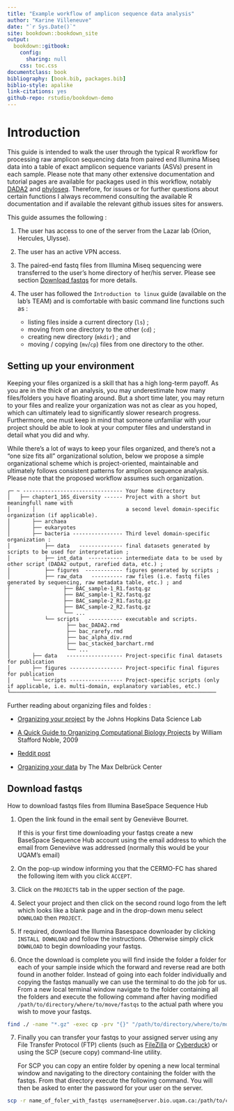 ```yaml
--- 
title: "Example workflow of amplicon sequence data analysis"
author: "Karine Villeneuve"
date: "`r Sys.Date()`"
site: bookdown::bookdown_site
output: 
  bookdown::gitbook:
    config:
      sharing: null
    css: toc.css
documentclass: book
bibliography: [book.bib, packages.bib]
biblio-style: apalike
link-citations: yes
github-repo: rstudio/bookdown-demo
---
```


# Introduction

This guide is intended to walk the user through the typical R workflow for processing raw amplicon sequencing data from paired end Illumina Miseq data into a table of exact amplicon sequence variants (ASVs) present in each sample. Please note that many other extensive documentation and tutorial pages are available for packages used in this workflow, notably [DADA2](https://benjjneb.github.io/dada2/tutorial.html) and [phyloseq](https://joey711.github.io/phyloseq/). Therefore, for issues or for further questions about certain functions I always recommend consulting the available R documentation and if available the relevant github issues sites for answers. 

This guide assumes the following : 

(1) The user has access to one of the server from the Lazar lab (Orion, Hercules, Ulysse). 
(2) The user has an active VPN access. 
(3) The paired-end fastq files from Illumina Miseq sequencing were transferred to the user's home directory of her/his server. Please see section [Download fastqs] for more details. 
(4) The user has followed the `Introduction to linux` guide (available on the lab's TEAM) and is comfortable with basic command line functions such as : 

    - listing files inside a current directory (`ls`) ;
    - moving from one directory to the other (`cd`) ; 
    - creating new directory (`mkdir`) ; and 
    - moving / copying (`mv`/`cp`) files from one directory to the other. 

## Setting up your environment

Keeping your files organized is a skill that has a high long-term payoff. As you are in the thick of an analysis, you may underestimate how many files/folders you have floating around. But a short time later, you may return to your files and realize your organization was not as clear as you hoped, which can ultimately lead to significantly slower research progress. Furthermore, one must keep in mind that someone unfamiliar with your project should be able to look at your computer files and understand in detail what you did and why. 

While there’s a lot of ways to keep your files organized, and there’s not a “one size fits all” organizational solution, below we propose a simple organizational scheme which is project-oriented, maintainable and ultimately follows consistent patterns for amplicon sequence analysis. Please note that the proposed workflow assumes such organization. 

```
┌─ ~ -------------------------------- Your home directory
│   ├── chapter1_16S_diversity ------ Project with a short but meaningfull name with  
│       │                             a second level domain-specific organization (if applicable). 
│       ├── archaea 
│       ├── eukaryotes
│       ├── bacteria ---------------- Third level domain-specific organization :
│           ├── data   -------------- final datasets generated by scripts to be used for interpretation ;
│           ├── int_data  ----------- intermediate data to be used by other script (DADA2 output, rarefied data, etc.) ;
│           ├── figures  ------------ figures generated by scripts ; 
│           ├── raw_data   ---------- raw files (i.e. fastq files generated by sequencing, raw metadata table, etc.) ; and
│                 ├── BAC_sample-1_R1.fastq.gz
│                 ├── BAC_sample-1_R2.fastq.gz
│                 ├── BAC_sample-2_R1.fastq.gz
│                 ├── BAC_sample-2_R2.fastq.gz
│                 └── ...
│           └── scripts   ----------- executable and scripts. 
│                  ├── bac_DADA2.rmd
│                  ├── bac_rarefy.rmd
│                  ├── bac_alpha_div.rmd
│                  ├── bac_stacked_barchart.rmd
│                  └── ... 
│       ├── data   ------------------ Project-specific final datasets for publication
│       ├── figures ----------------- Project-specific final figures for publication
│       └── scripts ----------------- Project-specific scripts (only if applicable, i.e. multi-domain, explanatory variables, etc.)
└──────────────────────────────────────────────────────────────────
``` 

Further reading about organizing files and foldes : 

- [Organizing your project](https://jhudatascience.org/Reproducibility_in_Cancer_Informatics/organizing-your-project.html) by the Johns Hopkins Data Science Lab

- [A Quick Guide to Organizing Computational Biology Projects](https://journals.plos.org/ploscompbiol/article?id=10.1371/journal.pcbi.1000424#s9) by William Stafford Noble, 2009

- [Reddit post](https://www.reddit.com/r/bioinformatics/comments/3rdlhf/help_how_do_you_organize_your_projectsfiles/)

- [Organizing your data](https://www.mdc-berlin.de/research-data-management/organizing-your-data) by The Max Delbrück Center 

## Download fastqs 

How to download fastqs files from Illumina BaseSpace Sequence Hub 

1. Open the link found in the email sent by Geneviève Bourret. 

    If this is your first time downloading your fastqs create a new BaseSpace Sequence Hub account using the email address to         which the email from Geneviève was addressed (normally this would be your UQAM's email)

2. On the pop-up window informing you that the CERMO-FC has shared the following item with you click `ACCEPT`. 

3. Click on the `PROJECTS` tab in the upper section of the page. 

4. Select your project and then click on the second round logo from the left which looks like a blank page and in the drop-down menu select `DOWNLOAD` then `PROJECT`. 

5. If required, download the Illumina Basespace downloader by clicking `INSTALL DOWNLOAD` and follow the instructions. Otherwise simply click `DOWNLOAD` to begin downloading your fastqs. 

6. Once the download is complete you will find inside the folder a folder for each of your sample inside which the forward and reverse read are both found in another folder. Instead of going into each folder individually and copying the fastqs manually we can use the terminal to do the job for us. From a new local terminal window navigate to the folder containing all the folders and execute the following command after having modified `/path/to/directory/where/to/move/fastqs` to the actual path where you wish to move your fastqs. 

```bash
find ./ -name "*.gz" -exec cp -prv "{}" "/path/to/directory/where/to/move/fastqs" ";"
```

7. Finally you can transfer your fastqs to your assigned server using any File Transfer Protocol (FTP) clients (such as [FileZilla](https://filezilla-project.org/) or [Cyberduck](https://cyberduck.io/)) or using the SCP (secure copy) command-line utility. 

    For SCP you can copy an entire folder by opening a new local terminal window and navigating to the directory containing the folder with the fastqs. From that directory execute the following command. You will then be asked to enter the password for your  user on the server. 

```bash
scp -r name_of_foler_with_fastqs username@server.bio.uqam.ca:/path/to/copy/folder
```
